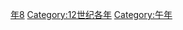 {{Catnav|頁面分類|历史|歷史時代|年|12世纪各年}}
{{Commons category|1138}}

[[Category:1130年代|年8]]
[[Category:12世纪各年|Category:12世纪各年]]
[[Category:午年|Category:午年]]